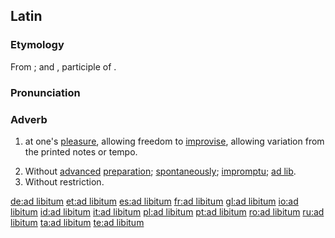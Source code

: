 ==Latin==
{{wikipedia}}

===Etymology===
From {{term|ad|lang=la}}; and {{term|libitum|lang=la}}, participle of {{term|libet#Latin|libet|lang=la}}.

===Pronunciation===
{{a|Classical}} {{IPA|/ad ˈli.bi.tum/|lang=la}}

===Adverb===
{{head|la|adverb|head=[[ad#Latin|ad]] [[libitum#Latin|libitum]]}}

# {{context|music|lang=la}} at one's [[pleasure]], allowing freedom to [[improvise]], allowing variation from the printed notes or tempo. 
# Without [[advance]]d [[preparation]]; [[spontaneously]]; [[impromptu]]; [[ad lib]].
# Without restriction.

[[de:ad libitum]]
[[et:ad libitum]]
[[es:ad libitum]]
[[fr:ad libitum]]
[[gl:ad libitum]]
[[io:ad libitum]]
[[id:ad libitum]]
[[it:ad libitum]]
[[pl:ad libitum]]
[[pt:ad libitum]]
[[ro:ad libitum]]
[[ru:ad libitum]]
[[ta:ad libitum]]
[[te:ad libitum]]